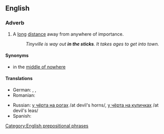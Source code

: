 ==English==

===Adverb===
{{en-adv|head=[[in]] [[the]] [[sticks]]|further in the sticks|furthest in the sticks}}

# {{context|idiomatic}} A [[long]] [[distance]] away from anywhere of importance.
#: ''Tinyville is way out '''in the sticks'''. It takes ages to get into town.''

====Synonyms====
* in the [[middle of nowhere]]

====Translations====
{{trans-top|a long distance away from anywhere of importance}}
* German: {{t-|de|in der Pampa}},  {{t+|de|am Arsch der Welt}},  {{t-|de|wo sich Fuchs und Hase gute Nacht sagen}}
* Romanian: {{t-|ro|la dracu-n praznic}}
{{trans-mid}}
* Russian: [[у чёрта на рогах]] /at devil's horns/, [[у чёрта на куличках]] /at devil's leas/
* Spanish: {{t+|es|en el quinto pino}}
{{trans-bottom}}

[[Category:English prepositional phrases]]